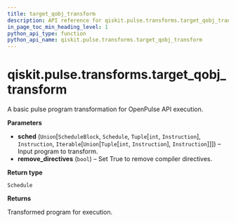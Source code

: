 ```yaml
---
title: target_qobj_transform
description: API reference for qiskit.pulse.transforms.target_qobj_transform
in_page_toc_min_heading_level: 1
python_api_type: function
python_api_name: qiskit.pulse.transforms.target_qobj_transform
---
```


# qiskit.pulse.transforms.target\_qobj\_transform

<Function id="qiskit.pulse.transforms.target_qobj_transform" github="https://github.com/qiskit/qiskit/tree/stable/0.20/qiskit/pulse/transforms/base_transforms.py" signature="target_qobj_transform(sched, remove_directives=True)">
  A basic pulse program transformation for OpenPulse API execution.

  **Parameters**

  *   **sched** (`Union`\[`ScheduleBlock`, `Schedule`, `Tuple`\[`int`, `Instruction`], `Instruction`, `Iterable`\[`Union`\[`Tuple`\[`int`, `Instruction`], `Instruction`]]]) – Input program to transform.
  *   **remove\_directives** (`bool`) – Set True to remove compiler directives.

  **Return type**

  `Schedule`

  **Returns**

  Transformed program for execution.
</Function>

